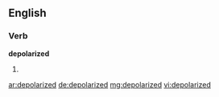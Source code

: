 ==English==

===Verb===
'''depolarized'''

# {{past of|[[depolarize]]}}

[[ar:depolarized]]
[[de:depolarized]]
[[mg:depolarized]]
[[vi:depolarized]]